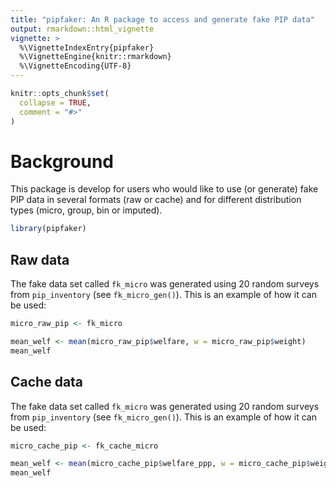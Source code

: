 ```yaml
---
title: "pipfaker: An R package to access and generate fake PIP data"
output: rmarkdown::html_vignette
vignette: >
  %\VignetteIndexEntry{pipfaker}
  %\VignetteEngine{knitr::rmarkdown}
  %\VignetteEncoding{UTF-8}
---
```


```r
knitr::opts_chunk$set(
  collapse = TRUE,
  comment = "#>"
)
```

# Background

This package is develop for users who would like to use (or generate) fake PIP data in several formats (raw or cache) and for different distribution types (micro, group, bin or imputed).

```r
library(pipfaker)
```

## Raw data

The fake data set called `fk_micro` was generated using 20 random surveys from `pip_inventory` (see `fk_micro_gen()`). This is an example of how it can be used:

```r
micro_raw_pip <- fk_micro

mean_welf <- mean(micro_raw_pip$welfare, w = micro_raw_pip$weight)
mean_welf
```

## Cache data

The fake data set called `fk_micro` was generated using 20 random surveys from `pip_inventory` (see `fk_micro_gen()`). This is an example of how it can be used:

```r
micro_cache_pip <- fk_cache_micro

mean_welf <- mean(micro_cache_pip$welfare_ppp, w = micro_cache_pip$weight)
mean_welf
```
